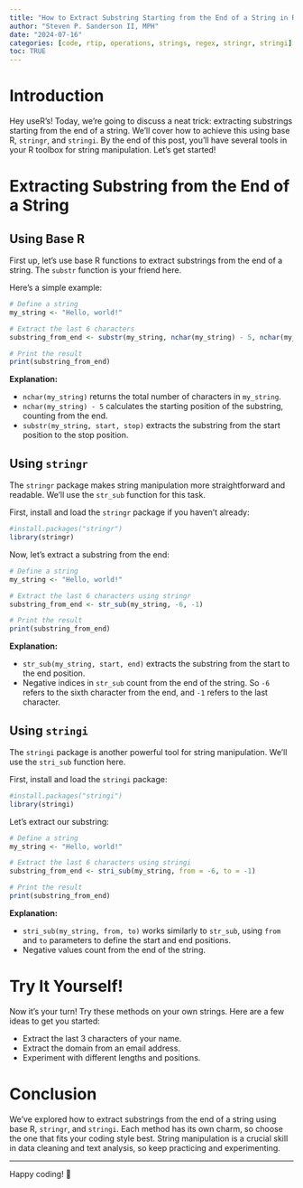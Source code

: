```yaml
---
title: "How to Extract Substring Starting from the End of a String in R"
author: "Steven P. Sanderson II, MPH"
date: "2024-07-16"
categories: [code, rtip, operations, strings, regex, stringr, stringi]
toc: TRUE
---
```


# Introduction

Hey useR's! Today, we're going to discuss a neat trick: extracting substrings starting from the end of a string. We'll cover how to achieve this using base R, `stringr`, and `stringi`. By the end of this post, you'll have several tools in your R toolbox for string manipulation. Let's get started!

# Extracting Substring from the End of a String

## Using Base R

First up, let's use base R functions to extract substrings from the end of a string. The `substr` function is your friend here.

Here's a simple example:

```r
# Define a string
my_string <- "Hello, world!"

# Extract the last 6 characters
substring_from_end <- substr(my_string, nchar(my_string) - 5, nchar(my_string))

# Print the result
print(substring_from_end)
```

**Explanation:**

-   `nchar(my_string)` returns the total number of characters in `my_string`.
-   `nchar(my_string) - 5` calculates the starting position of the substring, counting from the end.
-   `substr(my_string, start, stop)` extracts the substring from the start position to the stop position.

## Using `stringr`

The `stringr` package makes string manipulation more straightforward and readable. We'll use the `str_sub` function for this task.

First, install and load the `stringr` package if you haven't already:

```r
#install.packages("stringr")
library(stringr)
```

Now, let's extract a substring from the end:

```r
# Define a string
my_string <- "Hello, world!"

# Extract the last 6 characters using stringr
substring_from_end <- str_sub(my_string, -6, -1)

# Print the result
print(substring_from_end)
```

**Explanation:**

-   `str_sub(my_string, start, end)` extracts the substring from the start to the end position.
-   Negative indices in `str_sub` count from the end of the string. So `-6` refers to the sixth character from the end, and `-1` refers to the last character.

## Using `stringi`

The `stringi` package is another powerful tool for string manipulation. We'll use the `stri_sub` function here.

First, install and load the `stringi` package:

```r
#install.packages("stringi")
library(stringi)
```

Let's extract our substring:

```r
# Define a string
my_string <- "Hello, world!"

# Extract the last 6 characters using stringi
substring_from_end <- stri_sub(my_string, from = -6, to = -1)

# Print the result
print(substring_from_end)
```

**Explanation:**

-   `stri_sub(my_string, from, to)` works similarly to `str_sub`, using `from` and `to` parameters to define the start and end positions.
-   Negative values count from the end of the string.

# Try It Yourself!

Now it's your turn! Try these methods on your own strings. Here are a few ideas to get you started:

-   Extract the last 3 characters of your name.
-   Extract the domain from an email address.
-   Experiment with different lengths and positions.

# Conclusion

We’ve explored how to extract substrings from the end of a string using base R, `stringr`, and `stringi`. Each method has its own charm, so choose the one that fits your coding style best. String manipulation is a crucial skill in data cleaning and text analysis, so keep practicing and experimenting.

---

Happy coding! 🚀